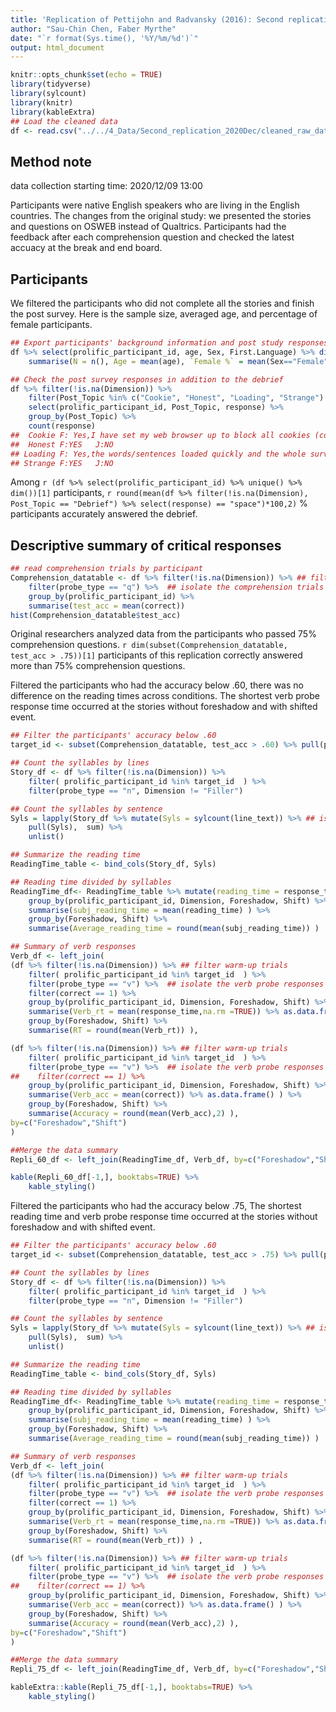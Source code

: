 ```yaml
---
title: 'Replication of Pettijohn and Radvansky (2016): Second replication'
author: "Sau-Chin Chen, Faber Myrthe"
date: "`r format(Sys.time(), '%Y/%m/%d')`"
output: html_document
---
```


```r
knitr::opts_chunk$set(echo = TRUE)
library(tidyverse)
library(sylcount)
library(knitr)
library(kableExtra)
## Load the cleaned data
df <- read.csv("../../4_Data/Second_replication_2020Dec/cleaned_raw_data.csv")
```


## Method note

data collection starting time: 2020/12/09 13:00  

Participants were native English speakers who are living in the English countries. The changes from the original study: we presented the stories and questions on OSWEB instead of Qualtrics. Participants had the feedback after each comprehension question and checked the latest accuacy at the break and end board.

## Participants

We filtered the participants who did not complete all the stories and finish the post survey. Here is the sample size, averaged age, and percentage of female participants.
```r

## Export participants' background information and post study responses
df %>% select(prolific_participant_id, age, Sex, First.Language) %>% distinct() %>%
    summarise(N = n(), Age = mean(age), `Female %` = mean(Sex=="Female"), `English as First %` = mean(First.Language == "English") )
```


```r

## Check the post survey responses in addition to the debrief
df %>% filter(!is.na(Dimension)) %>%
    filter(Post_Topic %in% c("Cookie", "Honest", "Loading", "Strange") ) %>%
    select(prolific_participant_id, Post_Topic, response) %>%
    group_by(Post_Topic) %>%
    count(response)
##	Cookie F: Yes,I have set my web browser up to block all cookies (cookies disabeled). J: No, my computer is set up to accept cookies, I do not know.
##	Honest F:YES   J:NO
## Loading F: Yes,the words/sentences loaded quickly and the whole survey ran smoothly.  G: Yes, the words/sentences mostly loaded quickly but there were occasional delays in the survey. H: No, there was a lot of variation in how quickly the words/sentences loaded.  J: No, the survey started out smoothly but the words/sentences loaded more slowly towards the end.
## Strange F:YES   J:NO
```

Among ```r (df %>% select(prolific_participant_id) %>% unique() %>% dim())[1]``` participants, ```r round(mean(df %>% filter(!is.na(Dimension), Post_Topic == "Debrief") %>% select(response) == "space")*100,2)``` % participants accurately answered the debrief.

## Descriptive summary of critical responses

```r
## read comprehension trials by participant
Comprehension_datatable <- df %>% filter(!is.na(Dimension)) %>% ## filter warm-up trials
    filter(probe_type == "q") %>%  ## isolate the comprehension trials
    group_by(prolific_participant_id) %>%
    summarise(test_acc = mean(correct))
hist(Comprehension_datatable$test_acc)
```

Original researchers analyzed data from the participants who passed 75% comprehension questions. ```r dim(subset(Comprehension_datatable, test_acc > .75))[1]``` participants of this replication correctly answered more than 75% comprehension questions.

Filtered the participants who had the accuracy below .60, there was no difference on the reading times across conditions. The shortest verb probe response time occurred at the stories without foreshadow and with shifted event.

```r
## Filter the participants' accuracy below .60
target_id <- subset(Comprehension_datatable, test_acc > .60) %>% pull(prolific_participant_id)

## Count the syllables by lines
Story_df <- df %>% filter(!is.na(Dimension)) %>%
    filter( prolific_participant_id %in% target_id  ) %>%
    filter(probe_type == "n", Dimension != "Filler")

## Count the syllables by sentence
Syls = lapply(Story_df %>% mutate(Syls = sylcount(line_text)) %>% ## isolate the lines
    pull(Syls),  sum) %>%
    unlist()

## Summarize the reading time
ReadingTime_table <- bind_cols(Story_df, Syls)

## Reading time divided by syllables
ReadingTime_df<- ReadingTime_table %>% mutate(reading_time = response_time/Syls ) %>%
    group_by(prolific_participant_id, Dimension, Foreshadow, Shift) %>%
    summarise(subj_reading_time = mean(reading_time) ) %>%
    group_by(Foreshadow, Shift) %>%
    summarise(Average_reading_time = round(mean(subj_reading_time)) )

## Summary of verb responses
Verb_df <- left_join(
(df %>% filter(!is.na(Dimension)) %>% ## filter warm-up trials
    filter( prolific_participant_id %in% target_id  ) %>%
    filter(probe_type == "v") %>%  ## isolate the verb probe responses
    filter(correct == 1) %>%
    group_by(prolific_participant_id, Dimension, Foreshadow, Shift) %>%
    summarise(Verb_rt = mean(response_time,na.rm =TRUE)) %>% as.data.frame() ) %>%
    group_by(Foreshadow, Shift) %>%
    summarise(RT = round(mean(Verb_rt)) ),

(df %>% filter(!is.na(Dimension)) %>% ## filter warm-up trials
    filter( prolific_participant_id %in% target_id  ) %>%
    filter(probe_type == "v") %>%  ## isolate the verb probe responses
##    filter(correct == 1) %>%
    group_by(prolific_participant_id, Dimension, Foreshadow, Shift) %>%
    summarise(Verb_acc = mean(correct)) %>% as.data.frame() ) %>%
    group_by(Foreshadow, Shift) %>%
    summarise(Accuracy = round(mean(Verb_acc),2) ),
by=c("Foreshadow","Shift")
)

##Merge the data summary
Repli_60_df <- left_join(ReadingTime_df, Verb_df, by=c("Foreshadow","Shift"))
```

```r
kable(Repli_60_df[-1,], booktabs=TRUE) %>%
    kable_styling()
```


Filtered the participants who had the accuracy below .75, The shortest reading time and verb probe response time occurred at the stories without foreshadow and with shifted event.

```r
## Filter the participants' accuracy below .60
target_id <- subset(Comprehension_datatable, test_acc > .75) %>% pull(prolific_participant_id)

## Count the syllables by lines
Story_df <- df %>% filter(!is.na(Dimension)) %>%
    filter( prolific_participant_id %in% target_id  ) %>%
    filter(probe_type == "n", Dimension != "Filler")

## Count the syllables by sentence
Syls = lapply(Story_df %>% mutate(Syls = sylcount(line_text)) %>% ## isolate the lines
    pull(Syls),  sum) %>%
    unlist()

## Summarize the reading time
ReadingTime_table <- bind_cols(Story_df, Syls)

## Reading time divided by syllables
ReadingTime_df<- ReadingTime_table %>% mutate(reading_time = response_time/Syls ) %>%
    group_by(prolific_participant_id, Dimension, Foreshadow, Shift) %>%
    summarise(subj_reading_time = mean(reading_time) ) %>%
    group_by(Foreshadow, Shift) %>%
    summarise(Average_reading_time = round(mean(subj_reading_time)) )

## Summary of verb responses
Verb_df <- left_join(
(df %>% filter(!is.na(Dimension)) %>% ## filter warm-up trials
    filter( prolific_participant_id %in% target_id  ) %>%
    filter(probe_type == "v") %>%  ## isolate the verb probe responses
    filter(correct == 1) %>%
    group_by(prolific_participant_id, Dimension, Foreshadow, Shift) %>%
    summarise(Verb_rt = mean(response_time,na.rm =TRUE)) %>% as.data.frame() ) %>%
    group_by(Foreshadow, Shift) %>%
    summarise(RT = round(mean(Verb_rt)) ) ,

(df %>% filter(!is.na(Dimension)) %>% ## filter warm-up trials
    filter( prolific_participant_id %in% target_id  ) %>%
    filter(probe_type == "v") %>%  ## isolate the verb probe responses
##    filter(correct == 1) %>%
    group_by(prolific_participant_id, Dimension, Foreshadow, Shift) %>%
    summarise(Verb_acc = mean(correct)) %>% as.data.frame() ) %>%
    group_by(Foreshadow, Shift) %>%
    summarise(Accuracy = round(mean(Verb_acc),2) ),
by=c("Foreshadow","Shift")
)

##Merge the data summary
Repli_75_df <- left_join(ReadingTime_df, Verb_df, by=c("Foreshadow","Shift"))
```

```r
kableExtra::kable(Repli_75_df[-1,], booktabs=TRUE) %>%
    kable_styling()
```
